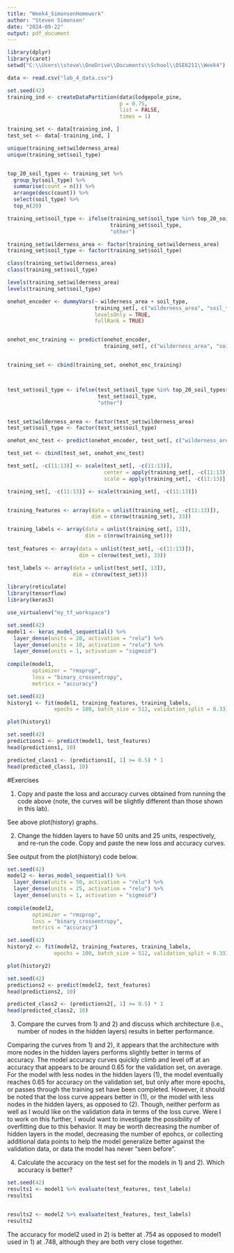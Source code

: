 ```yaml
---
title: "Week4_SimonsenHomework"
author: "Steven Simonsen"
date: "2024-09-22"
output: pdf_document
---
```


```r
library(dplyr)
library(caret)
setwd("C:\\Users\\steve\\OneDrive\\Documents\\School\\DSE6211\\Week4")

data <- read.csv("lab_4_data.csv")

set.seed(42)
training_ind <- createDataPartition(data$lodgepole_pine,
                                    p = 0.75,
                                    list = FALSE,
                                    times = 1)

training_set <- data[training_ind, ]
test_set <- data[-training_ind, ]

unique(training_set$wilderness_area)
unique(training_set$soil_type)


top_20_soil_types <- training_set %>%
  group_by(soil_type) %>%
  summarise(count = n()) %>%
  arrange(desc(count)) %>%
  select(soil_type) %>%
  top_n(20)

training_set$soil_type <- ifelse(training_set$soil_type %in% top_20_soil_types$soil_type,
                                 training_set$soil_type,
                                 "other")

training_set$wilderness_area <- factor(training_set$wilderness_area)
training_set$soil_type <- factor(training_set$soil_type)

class(training_set$wilderness_area)
class(training_set$soil_type)

levels(training_set$wilderness_area)
levels(training_set$soil_type)

onehot_encoder <- dummyVars(~ wilderness_area + soil_type,
                            training_set[, c("wilderness_area", "soil_type")],
                            levelsOnly = TRUE,
                            fullRank = TRUE)


onehot_enc_training <- predict(onehot_encoder,
                               training_set[, c("wilderness_area", "soil_type")])


training_set <- cbind(training_set, onehot_enc_training)



test_set$soil_type <- ifelse(test_set$soil_type %in% top_20_soil_types$soil_type,
                             test_set$soil_type,
                             "other")


test_set$wilderness_area <- factor(test_set$wilderness_area)
test_set$soil_type <- factor(test_set$soil_type)

onehot_enc_test <- predict(onehot_encoder, test_set[, c("wilderness_area", "soil_type")])

test_set <- cbind(test_set, onehot_enc_test)

test_set[, -c(11:13)] <- scale(test_set[, -c(11:13)],
                               center = apply(training_set[, -c(11:13)], 2, mean),
                               scale = apply(training_set[, -c(11:13)], 2, sd))

training_set[, -c(11:13)] <- scale(training_set[, -c(11:13)])


training_features <- array(data = unlist(training_set[, -c(11:13)]),
                           dim = c(nrow(training_set), 33))

training_labels <- array(data = unlist(training_set[, 13]),
                         dim = c(nrow(training_set)))
                         
test_features <- array(data = unlist(test_set[, -c(11:13)]),
                       dim = c(nrow(test_set), 33))

test_labels <- array(data = unlist(test_set[, 13]),
                     dim = c(nrow(test_set)))

library(reticulate)
library(tensorflow)
library(keras3)

use_virtualenv("my_tf_workspace")

set.seed(42)
model1 <- keras_model_sequential() %>%
  layer_dense(units = 20, activation = "relu") %>%
  layer_dense(units = 10, activation = "relu") %>%
  layer_dense(units = 1, activation = "sigmoid")
  
compile(model1,
        optimizer = "rmsprop",
        loss = "binary_crossentropy",
        metrics = "accuracy")

set.seed(42)
history1 <- fit(model1, training_features, training_labels,
               epochs = 100, batch_size = 512, validation_split = 0.33)

plot(history1)

set.seed(42)
predictions1 <- predict(model1, test_features)
head(predictions1, 10)

predicted_class1 <- (predictions1[, 1] >= 0.5) * 1
head(predicted_class1, 10)
```
#Exercises

1) Copy and paste the loss and accuracy curves obtained from running the code above (note, the curves will be slightly different than those shown in this lab).

See above plot(history) graphs.


2) Change the hidden layers to have 50 units and 25 units, respectively, and re-run the code. Copy and paste the new loss and accuracy curves.

See output from the plot(history) code below.
```r
set.seed(42)
model2 <- keras_model_sequential() %>%
  layer_dense(units = 50, activation = "relu") %>%
  layer_dense(units = 25, activation = "relu") %>%
  layer_dense(units = 1, activation = "sigmoid")
  
compile(model2,
        optimizer = "rmsprop",
        loss = "binary_crossentropy",
        metrics = "accuracy")

set.seed(42)
history2 <- fit(model2, training_features, training_labels,
               epochs = 100, batch_size = 512, validation_split = 0.33)

plot(history2)

set.seed(42)
predictions2 <- predict(model2, test_features)
head(predictions2, 10)

predicted_class2 <- (predictions2[, 1] >= 0.5) * 1
head(predicted_class2, 10)
```

3) Compare the curves from 1) and 2) and discuss which architecture (i.e., number of nodes in the hidden layers) results in better performance.

Comparing the curves from 1) and 2), it appears that the architecture with more nodes in the hidden layers performs slightly better in terms of accuracy. The model accuracy curves quickly climb and level off at an accuracy that appears to be around 0.65 for the validation set, on average. For the model with less nodes in the hidden layers (1), the model eventually reaches 0.65 for accuracy on the validation set, but only after more epochs, or passes through the training set have been completed. However, it should be noted that the loss curve appears better in (1), or the model with less nodes in the hidden layers, as opposed to (2). Though, neither perform as well as I would like on the validation data in terms of the loss curve. Were I to work on this further, I would want to investigate the possibility of overfitting due to this behavior. It may be worth decreasing the number of hidden layers in the model, decreasing the number of epohcs, or collecting additional data points to help the model generalize better against the validation data, or data the model has never "seen before".

4) Calculate the accuracy on the test set for the models in 1) and 2). Which accuracy is better?

```r
set.seed(42)
results1 <- model1 %>% evaluate(test_features, test_labels)
results1


results2 <- model2 %>% evaluate(test_features, test_labels)
results2
```
The accuracy for model2 used in 2) is better at .754 as opposed to model1 used in 1) at .748, although they are both very close together. 





